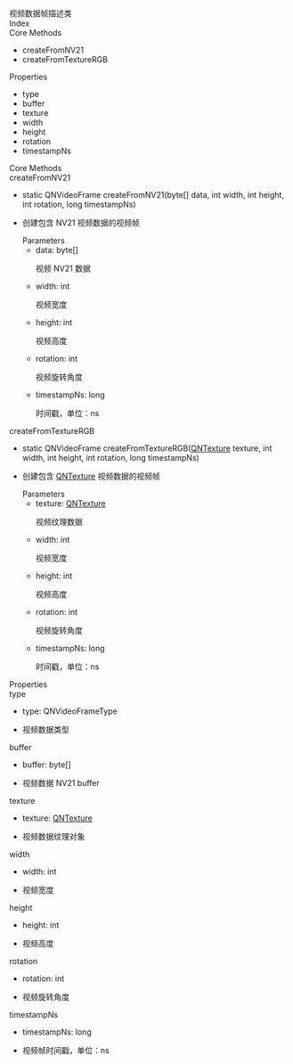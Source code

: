 <div data-v-md-line="1"><link rel="stylesheet" type="text/css" href="https://docs.qnsdk.com/styles/doc-v4-api.css" />
<div class="rtc-doc rtc-doc-page" id="rtc-doc">
<section class="rtc-doc-panel rtc-doc-describe rtc-doc-note">
                视频数据帧描述类</section>
            <div class="rtc-doc-page-wrap">Index</div>
<section class="rtc-doc-panel">
        <div class="rtc-doc-page-title">Core Methods</div>
        <ul class="rtc-doc-catalogue">
                <li><a onClick='document.location.replace(`${document.location.protocol}//${document.location.host}${document.location.pathname}${document.location.search}#createFromNV21`)'>createFromNV21</a></li>
                <li><a onClick='document.location.replace(`${document.location.protocol}//${document.location.host}${document.location.pathname}${document.location.search}#createFromTextureRGB`)'>createFromTextureRGB</a></li>
        </ul>
        <div class="rtc-doc-page-title">Properties</div>
        <ul class="rtc-doc-catalogue">
                <li><a onClick='document.location.replace(`${document.location.protocol}//${document.location.host}${document.location.pathname}${document.location.search}#type`)'>type</a></li>
                <li><a onClick='document.location.replace(`${document.location.protocol}//${document.location.host}${document.location.pathname}${document.location.search}#buffer`)'>buffer</a></li>
                <li><a onClick='document.location.replace(`${document.location.protocol}//${document.location.host}${document.location.pathname}${document.location.search}#texture`)'>texture</a></li>
                <li><a onClick='document.location.replace(`${document.location.protocol}//${document.location.host}${document.location.pathname}${document.location.search}#width`)'>width</a></li>
                <li><a onClick='document.location.replace(`${document.location.protocol}//${document.location.host}${document.location.pathname}${document.location.search}#height`)'>height</a></li>
                <li><a onClick='document.location.replace(`${document.location.protocol}//${document.location.host}${document.location.pathname}${document.location.search}#rotation`)'>rotation</a></li>
                <li><a onClick='document.location.replace(`${document.location.protocol}//${document.location.host}${document.location.pathname}${document.location.search}#timestampNs`)'>timestampNs</a></li>
        </ul>
</section>
<div class="rtc-doc-page-wrap">Core Methods</div>
<section class="rtc-doc-panel">
<div class="rtc-doc-page-title rtc-doc-antor" id="createFromNV21">
createFromNV21</div>
<ul class="rtc-doc-page-container">
        <li class="rtc-doc-sign-signature">static QNVideoFrame createFromNV21(byte[] data, int width, int height, int rotation, long timestampNs)</li>
    </li>
<li class="rtc-doc-page-description">
    <div class="rtc-doc-desc-wrap">
        <p>创建包含 NV21 视频数据的视频帧</p>
    </div>
<div class="rtc-doc-parameters-title">Parameters</div>
<ul class="rtc-doc-parameters">
    <li>
        <div>
            data: byte[]
        </div>
                <p>视频 NV21 数据</p>
    </li>
    <li>
        <div>
            width: int
        </div>
                <p>视频宽度</p>
    </li>
    <li>
        <div>
            height: int
        </div>
                <p>视频高度</p>
    </li>
    <li>
        <div>
            rotation: int
        </div>
                <p>视频旋转角度</p>
    </li>
    <li>
        <div>
            timestampNs: long
        </div>
                <p>时间戳，单位：ns</p>
    </li>
</ul>
</li>
</ul>
</section>
<section class="rtc-doc-panel">
<div class="rtc-doc-page-title rtc-doc-antor" id="createFromTextureRGB">
createFromTextureRGB</div>
<ul class="rtc-doc-page-container">
        <li class="rtc-doc-sign-signature">static QNVideoFrame createFromTextureRGB(<a href='8691/QNTexture'>QNTexture</a> texture, int width, int height, int rotation, long timestampNs)</li>
    </li>
<li class="rtc-doc-page-description">
    <div class="rtc-doc-desc-wrap">
        <p>创建包含 <a href='8691/QNTexture'>QNTexture</a> 视频数据的视频帧</p>
    </div>
<div class="rtc-doc-parameters-title">Parameters</div>
<ul class="rtc-doc-parameters">
    <li>
        <div>
            texture: <a href='8691/QNTexture'>QNTexture</a>
        </div>
                <p>视频纹理数据</p>
    </li>
    <li>
        <div>
            width: int
        </div>
                <p>视频宽度</p>
    </li>
    <li>
        <div>
            height: int
        </div>
                <p>视频高度</p>
    </li>
    <li>
        <div>
            rotation: int
        </div>
                <p>视频旋转角度</p>
    </li>
    <li>
        <div>
            timestampNs: long
        </div>
                <p>时间戳，单位：ns</p>
    </li>
</ul>
</li>
</ul>
</section>
<div class="rtc-doc-page-wrap">Properties</div>
<section class="rtc-doc-panel">
<div class="rtc-doc-page-title rtc-doc-antor" id="type">
type</div>
<ul class="rtc-doc-page-container">
        <li class="rtc-doc-sign-signature">type: QNVideoFrameType</li>
    </li>
<li class="rtc-doc-page-description">
    <div class="rtc-doc-desc-wrap">
        <p>视频数据类型</p>
    </div>
</li>
</ul>
</section>
<section class="rtc-doc-panel">
<div class="rtc-doc-page-title rtc-doc-antor" id="buffer">
buffer</div>
<ul class="rtc-doc-page-container">
        <li class="rtc-doc-sign-signature">buffer: byte[]</li>
    </li>
<li class="rtc-doc-page-description">
    <div class="rtc-doc-desc-wrap">
        <p>视频数据 NV21 buffer</p>
    </div>
</li>
</ul>
</section>
<section class="rtc-doc-panel">
<div class="rtc-doc-page-title rtc-doc-antor" id="texture">
texture</div>
<ul class="rtc-doc-page-container">
        <li class="rtc-doc-sign-signature">texture: <a href='8691/QNTexture'>QNTexture</a></li>
    </li>
<li class="rtc-doc-page-description">
    <div class="rtc-doc-desc-wrap">
        <p> 视频数据纹理对象</p>
    </div>
</li>
</ul>
</section>
<section class="rtc-doc-panel">
<div class="rtc-doc-page-title rtc-doc-antor" id="width">
width</div>
<ul class="rtc-doc-page-container">
        <li class="rtc-doc-sign-signature">width: int</li>
    </li>
<li class="rtc-doc-page-description">
    <div class="rtc-doc-desc-wrap">
        <p>视频宽度</p>
    </div>
</li>
</ul>
</section>
<section class="rtc-doc-panel">
<div class="rtc-doc-page-title rtc-doc-antor" id="height">
height</div>
<ul class="rtc-doc-page-container">
        <li class="rtc-doc-sign-signature">height: int</li>
    </li>
<li class="rtc-doc-page-description">
    <div class="rtc-doc-desc-wrap">
        <p>视频高度</p>
    </div>
</li>
</ul>
</section>
<section class="rtc-doc-panel">
<div class="rtc-doc-page-title rtc-doc-antor" id="rotation">
rotation</div>
<ul class="rtc-doc-page-container">
        <li class="rtc-doc-sign-signature">rotation: int</li>
    </li>
<li class="rtc-doc-page-description">
    <div class="rtc-doc-desc-wrap">
        <p>视频旋转角度</p>
    </div>
</li>
</ul>
</section>
<section class="rtc-doc-panel">
<div class="rtc-doc-page-title rtc-doc-antor" id="timestampNs">
timestampNs</div>
<ul class="rtc-doc-page-container">
        <li class="rtc-doc-sign-signature">timestampNs: long</li>
    </li>
<li class="rtc-doc-page-description">
    <div class="rtc-doc-desc-wrap">
        <p>视频帧时间戳，单位：ns</p>
    </div>
</li>
</ul>
</section>
</div>


</div>